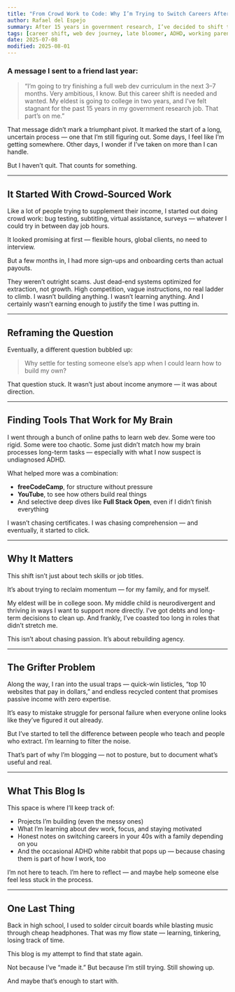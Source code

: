 ```yaml
---
title: "From Crowd Work to Code: Why I’m Trying to Switch Careers After 15 Years"
author: Rafael del Espejo
summary: After 15 years in government research, I’ve decided to shift to web development. This isn’t a success story — it’s a work in progress, and that’s okay.
tags: [career shift, web dev journey, late bloomer, ADHD, working parent]
date: 2025-07-08
modified: 2025-08-01
---
```


### A message I sent to a friend last year:

> “I’m going to try finishing a full web dev curriculum in the next 3–7 months. Very ambitious, I know. But this career shift is needed and wanted. My eldest is going to college in two years, and I’ve felt stagnant for the past 15 years in my government research job. That part’s on me.”

That message didn’t mark a triumphant pivot. It marked the start of a long, uncertain process — one that I’m still figuring out. Some days, I feel like I’m getting somewhere. Other days, I wonder if I’ve taken on more than I can handle.

But I haven’t quit. That counts for something.

---

## It Started With Crowd-Sourced Work

Like a lot of people trying to supplement their income, I started out doing crowd work: bug testing, subtitling, virtual assistance, surveys — whatever I could try in between day job hours.

It looked promising at first — flexible hours, global clients, no need to interview.

But a few months in, I had more sign-ups and onboarding certs than actual payouts.

They weren’t outright scams. Just dead-end systems optimized for extraction, not growth. High competition, vague instructions, no real ladder to climb. I wasn’t building anything. I wasn’t learning anything. And I certainly wasn’t earning enough to justify the time I was putting in.

---

## Reframing the Question

Eventually, a different question bubbled up:

> Why settle for testing someone else’s app when I could learn how to build my own?

That question stuck. It wasn’t just about income anymore — it was about direction.

---

## Finding Tools That Work for My Brain

I went through a bunch of online paths to learn web dev. Some were too rigid. Some were too chaotic. Some just didn’t match how my brain processes long-term tasks — especially with what I now suspect is undiagnosed ADHD.

What helped more was a combination:
- **freeCodeCamp**, for structure without pressure
- **YouTube**, to see how others build real things
- And selective deep dives like **Full Stack Open**, even if I didn’t finish everything

I wasn’t chasing certificates. I was chasing comprehension — and eventually, it started to click.

---

## Why It Matters

This shift isn’t just about tech skills or job titles.

It’s about trying to reclaim momentum — for my family, and for myself.

My eldest will be in college soon. My middle child is neurodivergent and thriving in ways I want to support more directly. I’ve got debts and long-term decisions to clean up. And frankly, I’ve coasted too long in roles that didn’t stretch me.

This isn’t about chasing passion. It’s about rebuilding agency.

---

## The Grifter Problem

Along the way, I ran into the usual traps — quick-win listicles, “top 10 websites that pay in dollars,” and endless recycled content that promises passive income with zero expertise.

It’s easy to mistake struggle for personal failure when everyone online looks like they’ve figured it out already.

But I’ve started to tell the difference between people who teach and people who extract. I’m learning to filter the noise.

That’s part of why I’m blogging — not to posture, but to document what’s useful and real.

---

## What This Blog Is

This space is where I’ll keep track of:
- Projects I’m building (even the messy ones)
- What I’m learning about dev work, focus, and staying motivated
- Honest notes on switching careers in your 40s with a family depending on you
- And the occasional ADHD white rabbit that pops up — because chasing them is part of how I work, too

I’m not here to teach. I’m here to reflect — and maybe help someone else feel less stuck in the process.

---

## One Last Thing

Back in high school, I used to solder circuit boards while blasting music through cheap headphones. That was my flow state — learning, tinkering, losing track of time.

This blog is my attempt to find that state again.

Not because I’ve “made it.” But because I’m still trying. Still showing up.

And maybe that’s enough to start with.
